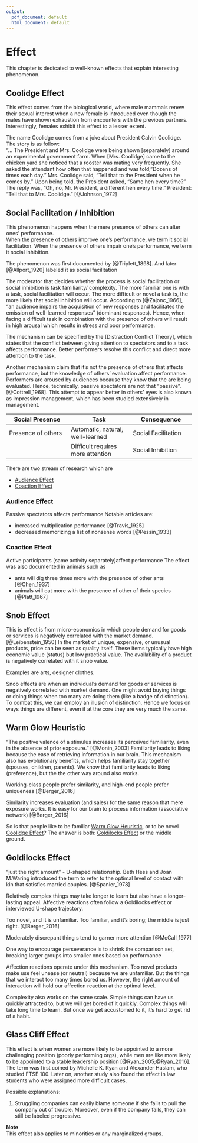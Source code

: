 ```yaml
---
output:
  pdf_document: default
  html_document: default
---
```

# Effect

This chapter is dedicated to well-known effects that explain interesting phenomenon. 

## Coolidge Effect
This effect comes from the biological world, where male mammals renew their sexual interest when a new female is introduced even though the males have shown exhaustion from encounters with the previous partners. Interestingly, females exhibit this effect to a lesser extent.  

The name Coolidge comes from a joke about President Calvin Coolidge. The story is as follow:  
"... The President and Mrs. Coolidge were being shown [separately] around an experimental government farm. When [Mrs. Coolidge] came to the chicken yard she noticed that a rooster was mating very frequently. She asked the attendant how often that happened and was told, "Dozens of times each day." Mrs. Coolidge said, "Tell that to the President when he comes by." Upon being told, the President asked, "Same hen every time?" The reply was, "Oh, no, Mr. President, a different hen every time." President: "Tell that to Mrs. Coolidge." [@Johnson_1972]  

## Social Facilitation / Inhibition

This phenomenon happens when the mere presence of others can alter ones' performance.  
When the presence of others improve one's performance, we term it social facilitation.
When the presence of others impair one's performance, we term it social inhibition.

The phenomenon was first documented by [@Triplett_1898]. And later [@Allport_1920] labeled it as social facilitation

The moderator that decides whether the process is social facilitation or social inhibition is task familiarity/ complexity. The more familiar one is with a task, social facilitation will occur. The more difficult or novel a task is, the more likely that social inhibition will occur. According to [@Zajonc_1966], "an audience impairs the acquisition of new responses and facilitates the emission of well-learned responses" (dominant responses). Hence, when facing a difficult task in combination with the presence of others will result in high arousal which results in stress and poor performance. 

The mechanism can be specified by the [Distraction Conflict Theory], which states that the conflict between giving attention to spectators and to a task affects performance. Better performers resolve this conflict and direct more attention to the task.

Another mechanism claim that it's not the presence of others that affects performance, but the knowledge of others' evaluation affect performance. Performers are aroused by audiences because they know that the are being evaluated. Hence, technically, passive spectators are not that "passive". [@Cottrell_1968]. This attempt to appear better in others' eyes is also known as impression management, which has been studied extensively in management.


|Social Presence | Task | Consequence|
|---|---|---|
|Presence of others |Automatic, natural, well-learned|Social Facilitation|
||Difficult requires more attention|Social Inhibition|


There are two stream of research which are   

 * [Audience Effect]  
 * [Coaction Effect]  

### Audience Effect
Passive spectators affects performance
Notable articles are:  

 * increased multiplication performance [@Travis_1925]
 * decreased memorizing a list of nonsense words [@Pessin_1933]

### Coaction Effect
Active participants (same activity separately)affect performance 
The effect was also documented in animals such as  

 * ants will dig three times more with the presence of other ants  [@Chen_1937]
 * animals will eat more with the presence of other of their species  [@Platt_1967]
 
 
## Snob Effect
This is effect is from micro-economics in which people demand for goods or services is negatively correlated with the market demand.  [@Leibenstein_1950]
In the market of unique, expensive, or unusual products, price can be seen as quality itself. These items typically have high economic value (status) but low practical value. The availability of a product is negatively correlated with it snob value. 

Examples are arts, designer clothes.  

Snob effects are when an individual's demand for goods or services is negatively correlated with market demand. One might avoid buying things or doing things when too many are doing them (like a badge of distinction). To combat this, we can employ an illusion of distinction. Hence we focus on ways things are different, even if at the core they are very much the same. 


## Warm Glow Heuristic
"The positive valence of a stimulus increases its perceived familiarity, even in the absence of prior exposure." [@Monin_2003]
Familiarity leads to liking because the ease of retrieving information in our brain. This mechanism also has evolutionary benefits, which helps familiarity stay together (spouses, children, parents). 
We know that familiarity leads to liking (preference), but the the other way around also works.  

Working-class people prefer similarity, and high-end people prefer uniqueness [@Berger_2016]

Similarity increases evaluation (and sales) for the same reason that mere exposure works. It is easy for our brain to process information (associative network) [@Berger_2016]  

So is that people like to be familiar [Warm Glow Heuristic], or to be novel [Coolidge Effect]? The answer is both: [Goldilocks Effect] or the middle ground.

## Goldilocks Effect
"just the right amount" - U-shaped relationship. Beth Hess and Joan M.Waring introduced the term to refer to the optimal level of contact with kin that satisfies married couples. [@Spanier_1978]   

Relatively complex things may take longer to learn but also have a longer-lasting appeal. Affective reactions often follow a Goldilocks effect or interviewed U-shape trajectory.   

Too novel, and it is unfamiliar. Too familiar, and it's boring; the middle is just right. [@Berger_2016]  

Moderately discrepant thing s tend to garner more attention [@McCall_1977]  

One way to encourage perseverance is to shrink the comparison set, breaking larger groups into smaller ones based on performance  

Affection reactions operate under this mechanism. Too novel products make use feel unease (or neutral) because we are unfamiliar. But the things that we interact too many times bored us. However, the right amount of interaction will hold our affection reaction at the optimal level.

Complexity also works on the same scale. Simple things can have us quickly attracted to, but we will get bored of it quickly. 
Complex things will take long time to learn. But once we get accustomed to it, it's hard to get rid of a habit.


## Glass Cliff Effect 

This effect is when women are more likely to be appointed to a more challenging position (poorly performing orgs), while men are like more likely to be appointed to a stable leadership position [@Ryan_2005;@Ryan_2016]. The term was first coined by Michelle K. Ryan and Alexander Haslam, who studied FTSE 100. Later on, another study also found the effect in law students who were assigned more difficult cases.

Possible explanations: 

 (1) Struggling companies can easily blame someone if she fails to pull the company out of trouble. Moreover, even if the company fails, they can still be labeled progressive.


**Note**  
This effect also applies to minorities or any marginalized groups.


